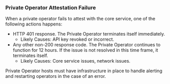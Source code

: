 ### Private Operator Attestation Failure
When a private operator fails to attest with the core service, one of the following actions happens:
- HTTP 401 response. The Private Operator terminates itself immediately.
  - Likely Causes: API key revoked or incorrect.
- Any other non-200 response code. The Private Operator continues to function for 12 hours. If the issue is not resolved in this time frame, it terminates itself.
  - Likely Causes: Core service issues, network issues.

Private Operator hosts must have infrastructure in place to handle alerting and restarting operators in the case of an error.
